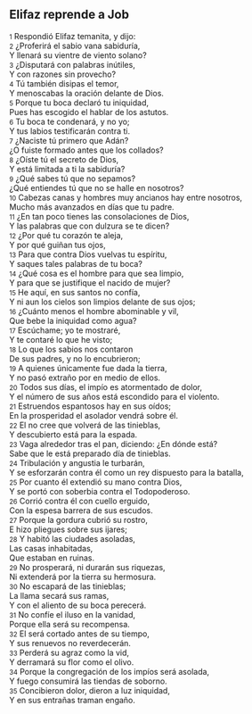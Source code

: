 == Elifaz reprende a Job ==

{{anchor|1}} <small>1</small> Respondió Elifaz temanita, y dijo:<br>
{{anchor|2}} <small>2</small> ¿Proferirá el sabio vana sabiduría,<br>
Y llenará su vientre de viento solano?<br>
{{anchor|3}} <small>3</small> ¿Disputará con palabras inútiles,<br>
Y con razones sin provecho?<br>
{{anchor|4}} <small>4</small> Tú también disipas el temor,<br>
Y menoscabas la oración delante de Dios.<br>
{{anchor|5}} <small>5</small> Porque tu boca declaró tu iniquidad,<br>
Pues has escogido el hablar de los astutos.<br>
{{anchor|6}} <small>6</small> Tu boca te condenará, y no yo;<br>
Y tus labios testificarán contra ti.<br>
{{anchor|7}} <small>7</small> ¿Naciste tú primero que Adán?<br>
¿O fuiste formado antes que los collados?<br>
{{anchor|8}} <small>8</small> ¿Oíste tú el secreto de Dios,<br>
Y está limitada a ti la sabiduría?<br>
{{anchor|9}} <small>9</small> ¿Qué sabes tú que no sepamos?<br>
¿Qué entiendes tú que no se halle en nosotros?<br>
{{anchor|10}} <small>10</small> Cabezas canas y hombres muy ancianos hay entre nosotros,<br>
Mucho más avanzados en días que tu padre.<br>
{{anchor|11}} <small>11</small> ¿En tan poco tienes las consolaciones de Dios,<br>
Y las palabras que con dulzura se te dicen?<br>
{{anchor|12}} <small>12</small> ¿Por qué tu corazón te aleja,<br>
Y por qué guiñan tus ojos,<br>
{{anchor|13}} <small>13</small> Para que contra Dios vuelvas tu espíritu,<br>
Y saques tales palabras de tu boca?<br>
{{anchor|14}} <small>14</small> ¿Qué cosa es el hombre para que sea limpio,<br>
Y para que se justifique el nacido de mujer?<br>
{{anchor|15}} <small>15</small> He aquí, en sus santos no confía,<br>
Y ni aun los cielos son limpios delante de sus ojos;<br>
{{anchor|16}} <small>16</small> ¿Cuánto menos el hombre abominable y vil,<br>
Que bebe la iniquidad como agua?<br>
{{anchor|17}} <small>17</small> Escúchame; yo te mostraré,<br>
Y te contaré lo que he visto;<br>
{{anchor|18}} <small>18</small> Lo que los sabios nos contaron<br>
De sus padres, y no lo encubrieron;<br>
{{anchor|19}} <small>19</small> A quienes únicamente fue dada la tierra,<br>
Y no pasó extraño por en medio de ellos.<br>
{{anchor|20}} <small>20</small> Todos sus días, el impío es atormentado de dolor,<br>
Y el número de sus años está escondido para el violento.<br>
{{anchor|21}} <small>21</small> Estruendos espantosos hay en sus oídos;<br>
En la prosperidad el asolador vendrá sobre él.<br>
{{anchor|22}} <small>22</small> El no cree que volverá de las tinieblas,<br>
Y descubierto está para la espada.<br>
{{anchor|23}} <small>23</small> Vaga alrededor tras el pan, diciendo: ¿En dónde está?<br>
Sabe que le está preparado día de tinieblas.<br>
{{anchor|24}} <small>24</small> Tribulación y angustia le turbarán,<br>
Y se esforzarán contra él como un rey dispuesto para la batalla,<br>
{{anchor|25}} <small>25</small> Por cuanto él extendió su mano contra Dios,<br>
Y se portó con soberbia contra el Todopoderoso.<br>
{{anchor|26}} <small>26</small> Corrió contra él con cuello erguido,<br>
Con la espesa barrera de sus escudos.<br>
{{anchor|27}} <small>27</small> Porque la gordura cubrió su rostro,<br>
E hizo pliegues sobre sus ijares;<br>
{{anchor|28}} <small>28</small> Y habitó las ciudades asoladas,<br>
Las casas inhabitadas,<br>
Que estaban en ruinas.<br>
{{anchor|29}} <small>29</small> No prosperará, ni durarán sus riquezas,<br>
Ni extenderá por la tierra su hermosura.<br>
{{anchor|30}} <small>30</small> No escapará de las tinieblas;<br>
La llama secará sus ramas,<br>
Y con el aliento de su boca perecerá.<br>
{{anchor|31}} <small>31</small> No confíe el iluso en la vanidad,<br>
Porque ella será su recompensa.<br>
{{anchor|32}} <small>32</small> El será cortado antes de su tiempo,<br>
Y sus renuevos no reverdecerán.<br>
{{anchor|33}} <small>33</small> Perderá su agraz como la vid,<br>
Y derramará su flor como el olivo.<br>
{{anchor|34}} <small>34</small> Porque la congregación de los impíos será asolada,<br>
Y fuego consumirá las tiendas de soborno.<br>
{{anchor|35}} <small>35</small> Concibieron dolor, dieron a luz iniquidad,<br>
Y en sus entrañas traman engaño.<br>
